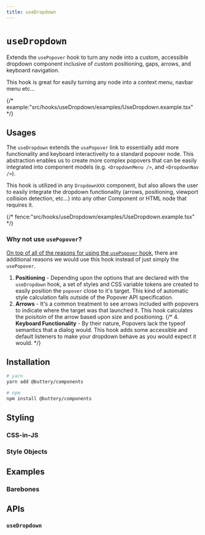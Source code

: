 ```yaml
---
title: useDropdown
---
```


# `useDropdown`

Extends the `usePopover` hook to turn any node into a custom, accessible dropdown component inclusive of
custom positioning, gaps, arrows, and keyboard navigation.

This hook is great for easily turning any node into a context menu, navbar menu etc...

{/* example:"src/hooks/useDropdown/examples/UseDropdown.example.tsx" */}

## Usages

The `useDropdown` extends the `usePopover` link to essentially add more functionality and keyboard interactiveity to a standard popover node.
This abstraction enables us to create more complex popovers that can be easily integrated into component models (e.g. `<DropdownMenu />`, and `<DropdownNav />`).

This hook is utilized in any `DropdownXXX` component, but also allows the user to easily integrate the dropdown functionality (arrows, positioning, viewport
collision detection, etc...) into any other Component or HTML node that requires it.

{/* fence:"src/hooks/useDropdown/examples/UseDropdown.example.tsx" */}

### Why not use `usePopover`?

[On top of all of the reasons for using the `usePopover` hook](./hooks.usePopover.mdx), there are additional reasons we would use this hook instead of just simply the `usePopover`.

1. **Positioning** - Depending upon the options that are declared with the `useDropdown` hook, a set of styles and CSS variable tokens are created to easily position the `popover` close to it's target. This kind of automatic style calculation falls outside of the Popover API specification.
2. **Arrows** - It's a common treatment to see arrows included with popovers to indicate where the target was that launched it. This hook calculates the poisitoin of the arrow based upon size and positioning.
   {/* 4. **Keyboard Functionality** - By their nature, Popovers lack the typeof semantics that a dialog would. This hook adds some accessible and default listeners to make your dropdown behave as you would expect it would. */}

## Installation

```bash
# yarn
yarn add @buttery/components

# npm
npm install @buttery/components
```

## Styling

### CSS-in-JS

### Style Objects

## Examples

### Barebones

## APIs

### `useDropdown`
